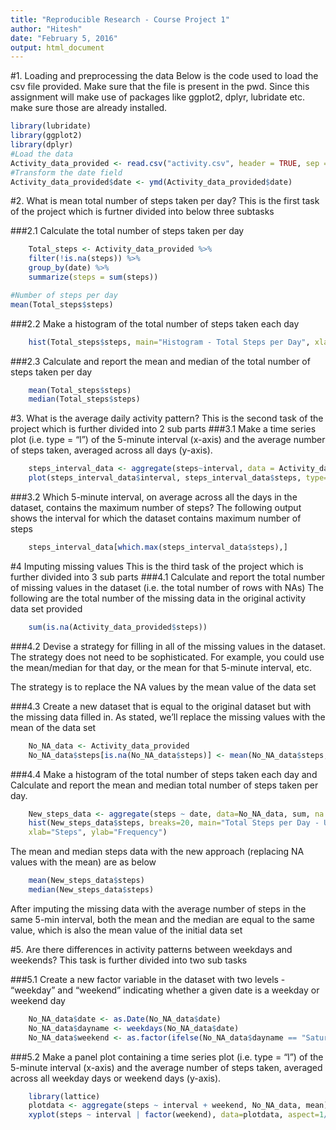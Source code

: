 ```yaml
---
title: "Reproducible Research - Course Project 1"
author: "Hitesh"
date: "February 5, 2016"
output: html_document
---
```


#1. Loading and preprocessing the data
Below is the code used to load the csv file provided. Make sure that the file is present in the pwd. Since this assignment will make use of packages like ggplot2, dplyr, lubridate etc. make sure those are already installed. 

```r

library(lubridate)
library(ggplot2)
library(dplyr)
#Load the data
Activity_data_provided <- read.csv("activity.csv", header = TRUE, sep = ',', colClasses = c("numeric", "character", "integer"))
#Transform the date field
Activity_data_provided$date <- ymd(Activity_data_provided$date)
```

#2. What is mean total number of steps taken per day?
This is the first task of the project which is furtner divided into below three subtasks

###2.1 Calculate the total number of steps taken per day

```r
    Total_steps <- Activity_data_provided %>%
    filter(!is.na(steps)) %>%
    group_by(date) %>%
    summarize(steps = sum(steps))

#Number of steps per day
mean(Total_steps$steps)
```

###2.2 Make a histogram of the total number of steps taken each day
```r
    hist(Total_steps$steps, main="Histogram - Total Steps per Day", xlab="Steps", ylab="Frequency", breaks=20)
```

###2.3 Calculate and report the mean and median of the total number of steps taken per day
```r
    mean(Total_steps$steps)
    median(Total_steps$steps)
```

#3. What is the average daily activity pattern?
This is the second task of the project which is further divided into 2 sub parts
###3.1 Make a time series plot (i.e. type = "l") of the 5-minute interval (x-axis) and the average number of steps taken, averaged across all days (y-axis).
```r
    steps_interval_data <- aggregate(steps~interval, data = Activity_data_provided, mean, na.rm = TRUE)
    plot(steps_interval_data$interval, steps_interval_data$steps, type="l", main="Time series plot - Average Steps per Five Minute Interval", xlab="Interval", ylab="Average steps")
```

###3.2 Which 5-minute interval, on average across all the days in the dataset, contains the maximum number of steps?
The following output shows the interval for which the dataset contains maximum number of steps
```r
    steps_interval_data[which.max(steps_interval_data$steps),]
```

#4 Imputing missing values
This is the third task of the project which is further divided into 3 sub parts
###4.1 Calculate and report the total number of missing values in the dataset (i.e. the total number of rows with NAs)
The following are the total number of the missing data in the original activity data set provided
```r
    sum(is.na(Activity_data_provided$steps))
```

###4.2 Devise a strategy for filling in all of the missing values in the dataset. The strategy does not need to be sophisticated. For example, you could use the mean/median for that day, or the mean for that 5-minute interval, etc.

The strategy is to replace the NA values by the mean value of the data set

###4.3 Create a new dataset that is equal to the original dataset but with the missing data filled in.
As stated, we'll replace the missing values with the mean of the data set
```r
    No_NA_data <- Activity_data_provided
    No_NA_data$steps[is.na(No_NA_data$steps)] <- mean(No_NA_data$steps, na.rm=TRUE)
```

###4.4 Make a histogram of the total number of steps taken each day and Calculate and report the mean and median total number of steps taken per day. 
```r
    New_steps_data <- aggregate(steps ~ date, data=No_NA_data, sum, na.rm=TRUE)
    hist(New_steps_data$steps, breaks=20, main="Total Steps per Day - Updated Data",
    xlab="Steps", ylab="Frequency")
```
The mean and median steps data with the new approach (replacing NA values with the mean) are as below
```r
    mean(New_steps_data$steps)
    median(New_steps_data$steps)
```

After imputing the missing data with the average number of steps in the same 5-min interval, both the mean and the median are equal to the same value, which is also the mean value of the initial data set


#5. Are there differences in activity patterns between weekdays and weekends?
This task is further divided into two sub tasks

###5.1 Create a new factor variable in the dataset with two levels - "weekday" and "weekend" indicating whether a given date is a weekday or weekend day

```r
    No_NA_data$date <- as.Date(No_NA_data$date)
    No_NA_data$dayname <- weekdays(No_NA_data$date)
    No_NA_data$weekend <- as.factor(ifelse(No_NA_data$dayname == "Saturday" | No_NA_data$dayname == "Sunday", "weekend", "weekday"))

```

###5.2 Make a panel plot containing a time series plot (i.e. type = "l") of the 5-minute interval (x-axis) and the average number of steps taken, averaged across all weekday days or weekend days (y-axis). 
```r
    library(lattice)
    plotdata <- aggregate(steps ~ interval + weekend, No_NA_data, mean)
    xyplot(steps ~ interval | factor(weekend), data=plotdata, aspect=1/3, type="l")
```

